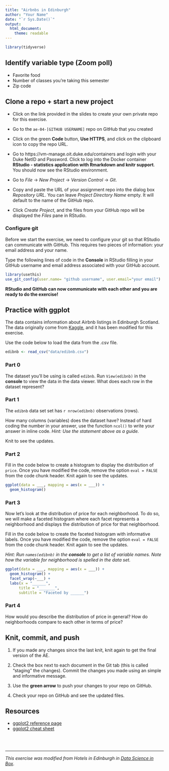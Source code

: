 ```yaml
---
title: "Airbnbs in Edinburgh"
author: "Your Name"
date: "`r Sys.Date()`"
output: 
  html_document:
    theme: readable
---
```


```r
library(tidyverse)
```

## Identify variable type (Zoom poll)

- Favorite food
- Number of classes you're taking this semester
- Zip code

## Clone a repo + start a new project

- Click on the link provided in the slides to create your own private repo for this exercise.

- Go to the `ae-04-[GITHUB USERNAME]` repo on GitHub that you created

- Click on the green **Code** button, **Use HTTPS**, and click on the clipboard icon to copy the repo URL.

- Go to https://vm-manage.oit.duke.edu/containers and login with your Duke NetID and Password. Click to log into the Docker container **RStudio -  statistics application with Rmarkdown and knitr support**. You should now see the RStudio environment. 

- Go to *File* ->  *New Project* -> *Version Control* -> *Git*. 

- Copy and paste the URL of your assignment repo into the dialog box *Repository URL*. You can leave *Project Directory Name* empty. It will default to the name of the GitHub repo.

- Click *Create Project*, and the files from your GitHub repo will be displayed the *Files* pane in RStudio. 

### Configure git

Before we start the exercise, we need to configure your git so that RStudio can communicate with GitHub. This requires two pieces of information: your email address and your name.

Type the following lines of code in the **Console** in RStudio filling in your GitHub username and email address associated with your GitHub account.

```r
library(usethis)
use_git_config(user.name= "github username", user.email="your email")
```

**RStudio and GitHub can now communicate with each other and you are ready to do the exercise!**

## Practice with ggplot

The data contains information about Airbnb listings in Edinburgh Scotland. The data originally come from [Kaggle](https://www.kaggle.com/thoroc/edinburgh-inside-airbnb/version/2), and it has been modified for this exercise. 

Use the code below to load the data from the .csv file. 

```r
edibnb <- read_csv("data/edibnb.csv")
```

### Part 0

The dataset you’ll be using is called `edibnb`. Run `View(edibnb)` in the **console** to view the data in the data viewer. What does each row in the dataset represent?

### Part 1

The `edibnb` data set set has `r nrow(edibnb)` observations (rows).

How many columns (variables) does the dataset have? Instead of hard coding the number in your answer, use the function `ncol()` to write your answer in inline code. *Hint: Use the statement above as a guide.*

Knit to see the updates.

### Part 2

Fill in the code below to create a histogram to display the distribution of `price`.  Once you have modified the code, remove the option `eval = FALSE` from the code chunk header. Knit again to see the updates.

```r
ggplot(data = ___, mapping = aes(x = ___)) +
  geom_histogram()
```


### Part 3

Now let's look at the distribution of price for each neighborhood. To do so, we will make a faceted histogram where each facet represents a neighborhood and displays the distribution of price for that neighborhood.

Fill in the code below to create the faceted histogram with informative labels. Once you have modified the code, remove the option `eval = FALSE` from the code chunk header. Knit again to see the updates.

*Hint: Run `names(edibnb)` in the <b>console</b> to get a list of variable names. Note how the variable for neighborhood is spelled in the data set.*

```r
ggplot(data = ___, mapping = aes(x = ___)) +
  geom_histogram() +
  facet_wrap(~___) +
  labs(x = "______", 
      title = "_______", 
      subtitle = "Faceted by ______")
```

### Part 4

How would you describe the distribution of price in general? How do neighborhoods compare to each other in terms of price?

## Knit, commit, and push

1. If you made any changes since the last knit, knit again to get the final version of the AE. 

2. Check the box next to each document in the Git tab (this is called "staging" the changes).  Commit the changes you made using an simple and informative message.

2. Use the **green arrow** to push your changes to your repo on GitHub.

3. Check your repo on GitHub and see the updated files.

## Resources 

- [ggplot2 reference page](https://ggplot2.tidyverse.org/reference/geom_histogram.html) 
- [ggplot2 cheat sheet](https://rstudio.com/wp-content/uploads/2015/03/ggplot2-cheatsheet.pdf)


<br><br>

<hr> 

*This exercise was modified from Hotels in Edinburgh in [Data Science in Box](https://datasciencebox.org/).*